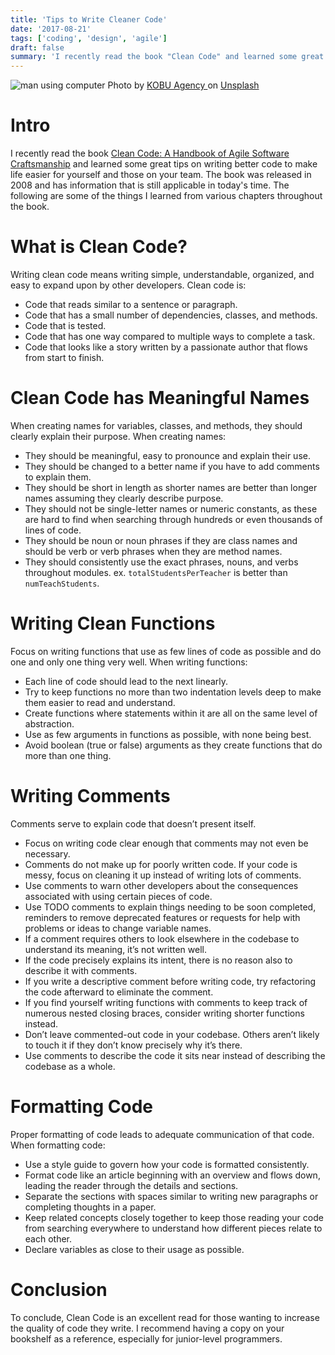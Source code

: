 ```yaml
---
title: 'Tips to Write Cleaner Code'
date: '2017-08-21'
tags: ['coding', 'design', 'agile']
draft: false
summary: 'I recently read the book "Clean Code" and learned some great tips on writing better code to make life easier for yourself and those on your team...'
---
```


<div class="text-center">
  <Image alt="man using computer" src="/static/images/cleanCode.jpg" width={437} height={434} />
  Photo by <a href="https://unsplash.com/@kobuagency?utm_source=unsplash&utm_medium=referral&utm_content=creditCopyText">
    KOBU Agency
  </a> on <a href="https://unsplash.com/s/photos/clean-code?utm_source=unsplash&utm_medium=referral&utm_content=creditCopyText">Unsplash</a>
</div>

# Intro

I recently read the book [Clean Code: A Handbook of Agile Software Craftsmanship](https://www.amazon.com/Clean-Code-Handbook-Software-Craftsmanship/dp/0132350882) and learned some great tips on writing better code to make life easier for yourself and those on your team. The book was released in 2008 and has information that is still applicable in today's time. The following are some of the things I learned from various chapters throughout the book.

# What is Clean Code?

Writing clean code means writing simple, understandable, organized, and easy to expand upon by other developers. Clean code is:

- Code that reads similar to a sentence or paragraph.
- Code that has a small number of dependencies, classes, and methods.
- Code that is tested.
- Code that has one way compared to multiple ways to complete a task.
- Code that looks like a story written by a passionate author that flows from start to finish.

# Clean Code has Meaningful Names

When creating names for variables, classes, and methods, they should clearly explain their purpose. When creating names:

- They should be meaningful, easy to pronounce and explain their use.
- They should be changed to a better name if you have to add comments to explain them.
- They should be short in length as shorter names are better than longer names assuming they clearly describe purpose.
- They should not be single-letter names or numeric constants, as these are hard to find when searching through hundreds or even thousands of lines of code.
- They should be noun or noun phrases if they are class names and should be verb or verb phrases when they are method names.
- They should consistently use the exact phrases, nouns, and verbs throughout modules.
  ex. `totalStudentsPerTeacher` is better than `numTeachStudents`.

# Writing Clean Functions

Focus on writing functions that use as few lines of code as possible and do one and only one thing very well. When writing functions:

- Each line of code should lead to the next linearly.
- Try to keep functions no more than two indentation levels deep to make them easier to read and understand.
- Create functions where statements within it are all on the same level of abstraction.
- Use as few arguments in functions as possible, with none being best.
- Avoid boolean (true or false) arguments as they create functions that do more than one thing.

# Writing Comments

Comments serve to explain code that doesn’t present itself.

- Focus on writing code clear enough that comments may not even be necessary.
- Comments do not make up for poorly written code.
  If your code is messy, focus on cleaning it up instead of writing lots of comments.
- Use comments to warn other developers about the consequences associated with using certain pieces of code.
- Use TODO comments to explain things needing to be soon completed, reminders to remove deprecated features or requests for help with problems or ideas to change variable names.
- If a comment requires others to look elsewhere in the codebase to understand its meaning, it’s not written well.
- If the code precisely explains its intent, there is no reason also to describe it with comments.
- If you write a descriptive comment before writing code, try refactoring the code afterward to eliminate the comment.
- If you find yourself writing functions with comments to keep track of numerous nested closing braces, consider writing shorter functions instead.
- Don’t leave commented-out code in your codebase. Others aren’t likely to touch it if they don’t know precisely why it’s there.
- Use comments to describe the code it sits near instead of describing the codebase as a whole.

# Formatting Code

Proper formatting of code leads to adequate communication of that code. When formatting code:

- Use a style guide to govern how your code is formatted consistently.
- Format code like an article beginning with an overview and flows down, leading the reader through the details and sections.
- Separate the sections with spaces similar to writing new paragraphs or completing thoughts in a paper.
- Keep related concepts closely together to keep those reading your code from searching everywhere to understand how different pieces relate to each other.
- Declare variables as close to their usage as possible.

# Conclusion

To conclude, Clean Code is an excellent read for those wanting to increase the quality of code they write. I recommend having a copy on your bookshelf as a reference, especially for junior-level programmers.
